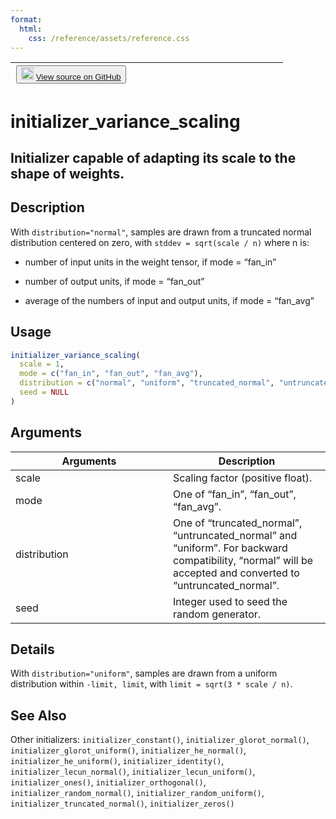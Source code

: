 ```yaml
---
format:
  html:
    css: /reference/assets/reference.css
---
```


| <button class="button"> ![](/reference/assets/GitHub-Mark-32px.png){width="20"} [View source on GitHub](https://github.com/rstudio/keras//blob/main/R/initializers.R#L113) </button> |
|:------------------------------:|:--------------------------------------:|

# initializer_variance_scaling

## Initializer capable of adapting its scale to the shape of weights.

## Description

With `distribution="normal"`, samples are drawn from a truncated normal distribution centered on zero, with `stddev = sqrt(scale / n)` where n is: 

- number of input units in the weight tensor, if mode = "fan_in" 

- number of output units, if mode = "fan_out" 

- average of the numbers of input and output units, if mode = "fan_avg" 


## Usage
```r
initializer_variance_scaling( 
  scale = 1, 
  mode = c("fan_in", "fan_out", "fan_avg"), 
  distribution = c("normal", "uniform", "truncated_normal", "untruncated_normal"), 
  seed = NULL 
) 
```

## Arguments
|Arguments|Description|
|---|---|
| scale | Scaling factor (positive float). |
| mode | One of "fan_in", "fan_out", "fan_avg". |
| distribution | One of "truncated_normal", "untruncated_normal" and "uniform". For backward compatibility, "normal" will be accepted and converted to "untruncated_normal". |
| seed | Integer used to seed the random generator. |

## Details
With `distribution="uniform"`, samples are drawn from a uniform distribution within `-limit, limit`, with `limit = sqrt(3 * scale / n)`. 





## See Also
Other initializers:  `initializer_constant()`, `initializer_glorot_normal()`, `initializer_glorot_uniform()`, `initializer_he_normal()`, `initializer_he_uniform()`, `initializer_identity()`, `initializer_lecun_normal()`, `initializer_lecun_uniform()`, `initializer_ones()`, `initializer_orthogonal()`, `initializer_random_normal()`, `initializer_random_uniform()`, `initializer_truncated_normal()`, `initializer_zeros()`


